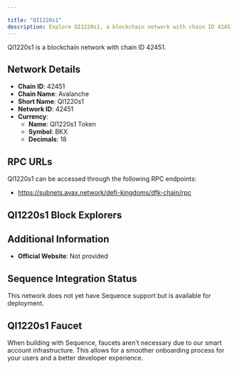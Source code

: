 ```yaml
---

title: "QI1220s1"
description: Explore QI1220s1, a blockchain network with chain ID 42451. Learn about its native currency, QI1220s1 Token, and how to interact with the network.
---
```




QI1220s1 is a blockchain network with chain ID 42451.

## Network Details

- **Chain ID**: 42451
- **Chain Name**: Avalanche
- **Short Name**: QI1220s1
- **Network ID**: 42451
- **Currency**: 
  - **Name**: QI1220s1 Token
  - **Symbol**: BKX
  - **Decimals**: 18

## RPC URLs

QI1220s1 can be accessed through the following RPC endpoints:

- https://subnets.avax.network/defi-kingdoms/dfk-chain/rpc

## QI1220s1 Block Explorers



## Additional Information

- **Official Website**: Not provided

## Sequence Integration Status

This network does not yet have Sequence support but is available for deployment.

## QI1220s1 Faucet

When building with Sequence, faucets aren't necessary due to our smart account infrastructure. This allows for a smoother onboarding process for your users and a better developer experience.
